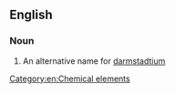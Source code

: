 {{also|ekaplatinum}}

==English==

===Noun===
{{en-noun|head=[[eka]]-[[platinum]]|-}}

# An alternative name for [[darmstadtium]]

[[Category:en:Chemical elements]]